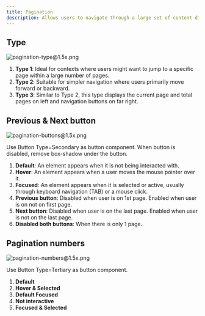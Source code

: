 ```yaml
---
title: Pagination
description: Allows users to navigate through a large set of content divided into discrete pages
---
```


## Type

![pagination-type@1.5x.png](/design/pagination-type1.5x.png)

1. **Type 1**: Ideal for contexts where users might want to jump to a specific page within a large number of pages.
2. **Type 2**: Suitable for simpler navigation where users primarily move forward or backward.
3. **Type 3**: Similar to Type 2, this type displays the current page and total pages on left and navigation buttons on far right.

## Previous & Next button

![pagination-buttons@1.5x.png](/design/pagination-buttons1.5x.png)

Use Button Type=Secondary as button component. When button is disabled, remove box-shadow under the button.

1. **Default**: An element appears when it is not being interacted with.
2. **Hover**: An element appears when a user moves the mouse pointer over it.
3. **Focused**: An element appears when it is selected or active, usually through keyboard navigation (TAB) or a mouse click.
4. **Previous button**: Disabled when user is on 1st page. Enabled when user is on not on first page.
5. **Next button**: Disabled when user is on the last page. Enabled when user is not on the last page.
6. **Disabled both buttons**: When there is only 1 page.

## Pagination numbers

![pagination-numbers@1.5x.png](/design/pagination-numbers1.5x.png)

Use Button Type=Tertiary as button component.

1. **Default**
2. **Hover & Selected**
3. **Default Focused**
4. **Not interactive**
5. **Focused & Selected**
